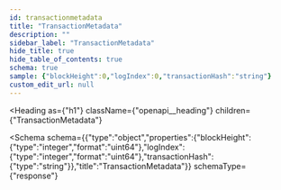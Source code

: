 ```yaml
---
id: transactionmetadata
title: "TransactionMetadata"
description: ""
sidebar_label: "TransactionMetadata"
hide_title: true
hide_table_of_contents: true
schema: true
sample: {"blockHeight":0,"logIndex":0,"transactionHash":"string"}
custom_edit_url: null
---
```



<Heading
  as={"h1"}
  className={"openapi__heading"}
  children={"TransactionMetadata"}
>
</Heading>





<Schema
  schema={{"type":"object","properties":{"blockHeight":{"type":"integer","format":"uint64"},"logIndex":{"type":"integer","format":"uint64"},"transactionHash":{"type":"string"}},"title":"TransactionMetadata"}}
  schemaType={"response"}
>
  
</Schema>
            